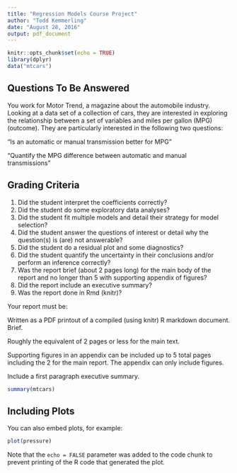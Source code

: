 ```yaml
---
title: "Regression Models Course Project"
author: "Todd Kemmerling"
date: "August 28, 2016"
output: pdf_document
---
```


```r
knitr::opts_chunk$set(echo = TRUE)
library(dplyr)
data("mtcars")
```

## Questions To Be Answered

You work for Motor Trend, a magazine about the automobile industry. Looking at a data set of a collection of cars, they are interested in exploring the relationship between a set of variables and miles per gallon (MPG) (outcome). They are particularly interested in the following two questions:

“Is an automatic or manual transmission better for MPG”

"Quantify the MPG difference between automatic and manual transmissions"

## Grading Criteria

1. Did the student interpret the coefficients correctly?
2. Did the student do some exploratory data analyses?
3. Did the student fit multiple models and detail their strategy for model selection?
4. Did the student answer the questions of interest or detail why the question(s) is (are) not answerable?
5. Did the student do a residual plot and some diagnostics?
6. Did the student quantify the uncertainty in their conclusions and/or perform an inference correctly?
7. Was the report brief (about 2 pages long) for the main body of the report and no longer than 5 with supporting appendix of figures?
8. Did the report include an executive summary?
9. Was the report done in Rmd (knitr)?

Your report must be:

Written as a PDF printout of a compiled (using knitr) R markdown document.
Brief. 

Roughly the equivalent of 2 pages or less for the main text. 

Supporting figures in an appendix can be included up to 5 total pages including the 2 for the main report. The appendix can only include figures.

Include a first paragraph executive summary.

```r
summary(mtcars)
```

## Including Plots

You can also embed plots, for example:

```r
plot(pressure)
```

Note that the `echo = FALSE` parameter was added to the code chunk to prevent printing of the R code that generated the plot.
